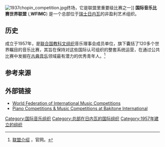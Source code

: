 [[File:1937chopin_competition.jpg|thumb]]终场，它是联盟里重要级比赛之一]]
'''国际音乐比赛世界联盟''' ({{lang-en|World Federation of International Music Competitions}},'''WFIMC''') 是一个总部位于[[瑞士|瑞士]][[日内瓦|日内瓦]]的非盈利艺术组织。

==历史==
成立于1957年，是[[联合国教科文组织|联合国教科文组织]]音乐理事会成员单位，旗下囊括了120多个世界瞩目的音乐比赛，其旨在保持对这些国际认可组织的整套系统运营，在通过公共比赛中发掘在[[古典音乐|古典音乐]]领域最有潜力的优秀青年人。<ref>[http://www.wfimc.org/Webnodes/en/Web/Public/Federation 联盟介绍] {{Webarchive|url=https://archive.is/20170213084037/http://www.wfimc.org/Webnodes/en/Web/Public/Federation |date=2017-02-13 }}，官网。</ref>

==参考来源==
{{Reflist}}<!--added above External links/Sources by script-assisted edit-->

==外部链接==
* [https://web.archive.org/web/20161127043343/http://www.wfimc.org/Webnodes/en/Web/Public/Home World Federation of International Music Competitions]
* [http://www.bakitone.com Piano Competitions & Music Competitions at Bakitone International]{{Wayback|url=http://www.bakitone.com/ |date=20191203131817 }}

{{Authority control}}
[[Category:国际音乐组织|Category:国际音乐组织]]
[[Category:总部在日内瓦的国际组织|Category:总部在日内瓦的国际组织]]
[[Category:1957年建立的组织|Category:1957年建立的组织]]